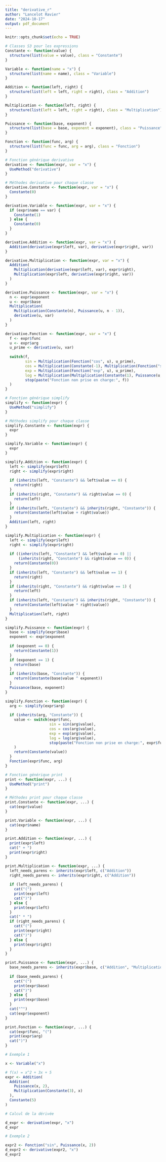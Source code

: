 ```yaml
---
title: "derivative_r"
author: "Lancelot Ravier"
date: "2024-10-17"
output: pdf_document
---
```


```r
knitr::opts_chunk$set(echo = TRUE)
```

```r
# Classes S3 pour les expressions
Constante <- function(value) {
  structure(list(value = value), class = "Constante")
}

Variable <- function(name = "x") {
  structure(list(name = name), class = "Variable")
}

Addition <- function(left, right) {
  structure(list(left = left, right = right), class = "Addition")
}

Multiplication <- function(left, right) {
  structure(list(left = left, right = right), class = "Multiplication")
}

Puissance <- function(base, exponent) {
  structure(list(base = base, exponent = exponent), class = "Puissance")
}

Fonction <- function(func, arg) {
  structure(list(func = func, arg = arg), class = "Fonction")
}

# Fonction générique derivative
derivative <- function(expr, var = "x") {
  UseMethod("derivative")
}

# Méthodes derivative pour chaque classe
derivative.Constante <- function(expr, var = "x") {
  Constante(0)
}

derivative.Variable <- function(expr, var = "x") {
  if (expr$name == var) {
    Constante(1)
  } else {
    Constante(0)
  }
}

derivative.Addition <- function(expr, var = "x") {
  Addition(derivative(expr$left, var), derivative(expr$right, var))
}

derivative.Multiplication <- function(expr, var = "x") {
  Addition(
    Multiplication(derivative(expr$left, var), expr$right),
    Multiplication(expr$left, derivative(expr$right, var))
  )
}

derivative.Puissance <- function(expr, var = "x") {
  n <- expr$exponent
  u <- expr$base
  Multiplication(
    Multiplication(Constante(n), Puissance(u, n - 1)),
    derivative(u, var)
  )
}

derivative.Fonction <- function(expr, var = "x") {
  f <- expr$func
  u <- expr$arg
  u_prime <- derivative(u, var)
  
  switch(f,
         sin = Multiplication(Fonction("cos", u), u_prime),
         cos = Multiplication(Constante(-1), Multiplication(Fonction("sin", u), u_prime)),
         exp = Multiplication(Fonction("exp", u), u_prime),
         log = Multiplication(Multiplication(Constante(1), Puissance(u, -1)), u_prime),
         stop(paste("Fonction non prise en charge:", f))
  )
}

# Fonction générique simplify
simplify <- function(expr) {
  UseMethod("simplify")
}

# Méthodes simplify pour chaque classe
simplify.Constante <- function(expr) {
  expr
}

simplify.Variable <- function(expr) {
  expr
}

simplify.Addition <- function(expr) {
  left <- simplify(expr$left)
  right <- simplify(expr$right)
  
  if (inherits(left, "Constante") && left$value == 0) {
    return(right)
  }
  if (inherits(right, "Constante") && right$value == 0) {
    return(left)
  }
  if (inherits(left, "Constante") && inherits(right, "Constante")) {
    return(Constante(left$value + right$value))
  }
  Addition(left, right)
}

simplify.Multiplication <- function(expr) {
  left <- simplify(expr$left)
  right <- simplify(expr$right)
  
  if ((inherits(left, "Constante") && left$value == 0) || 
      (inherits(right, "Constante") && right$value == 0)) {
    return(Constante(0))
  }
  if (inherits(left, "Constante") && left$value == 1) {
    return(right)
  }
  if (inherits(right, "Constante") && right$value == 1) {
    return(left)
  }
  if (inherits(left, "Constante") && inherits(right, "Constante")) {
    return(Constante(left$value * right$value))
  }
  Multiplication(left, right)
}

simplify.Puissance <- function(expr) {
  base <- simplify(expr$base)
  exponent <- expr$exponent
  
  if (exponent == 0) {
    return(Constante(1))
  }
  if (exponent == 1) {
    return(base)
  }
  if (inherits(base, "Constante")) {
    return(Constante(base$value ^ exponent))
  }
  Puissance(base, exponent)
}

simplify.Fonction <- function(expr) {
  arg <- simplify(expr$arg)
  
  if (inherits(arg, "Constante")) {
    value <- switch(expr$func,
                    sin = sin(arg$value),
                    cos = cos(arg$value),
                    exp = exp(arg$value),
                    log = log(arg$value),
                    stop(paste("Fonction non prise en charge:", expr$func))
    )
    return(Constante(value))
  }
  Fonction(expr$func, arg)
}

# Fonction générique print
print <- function(expr, ...) {
  UseMethod("print")
}

# Méthodes print pour chaque classe
print.Constante <- function(expr, ...) {
  cat(expr$value)
}

print.Variable <- function(expr, ...) {
  cat(expr$name)
}

print.Addition <- function(expr, ...) {
  print(expr$left)
  cat(" + ")
  print(expr$right)
}

print.Multiplication <- function(expr, ...) {
  left_needs_parens <- inherits(expr$left, c("Addition"))
  right_needs_parens <- inherits(expr$right, c("Addition"))
  
  if (left_needs_parens) {
    cat("(")
    print(expr$left)
    cat(")")
  } else {
    print(expr$left)
  }
  cat(" * ")
  if (right_needs_parens) {
    cat("(")
    print(expr$right)
    cat(")")
  } else {
    print(expr$right)
  }
}

print.Puissance <- function(expr, ...) {
  base_needs_parens <- inherits(expr$base, c("Addition", "Multiplication"))
  
  if (base_needs_parens) {
    cat("(")
    print(expr$base)
    cat(")")
  } else {
    print(expr$base)
  }
  cat("^")
  cat(expr$exponent)
}

print.Fonction <- function(expr, ...) {
  cat(expr$func, "(")
  print(expr$arg)
  cat(")")
}
```

```r
# Exemple 1

x <- Variable("x")

# f(x) = x^2 + 3x + 5
expr <- Addition(
  Addition(
    Puissance(x, 2),
    Multiplication(Constante(3), x)
  ),
  Constante(5)
)

# Calcul de la dérivée

d_expr <- derivative(expr, "x")
d_expr
```
```r
# Exemple 2

expr2 <- Fonction("sin", Puissance(x, 2))
d_expr2 <- derivative(expr2, "x")
d_expr2
```

